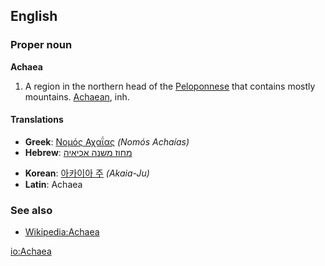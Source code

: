 ==English==

===Proper noun===
'''Achaea'''

# A region in the northern head of the [[Peloponnese]] that contains mostly mountains.  [[Achaean]], inh.

====Translations====
{{top}}<!--languages from A to I go here-->
*'''Greek''': [[Νομός Αχαΐας]] ''(Nomós Achaías)''
*'''Hebrew''': [[מחוז משנה אכיאיה]]
{{mid}}<!--languages from J to Z go here-->
*'''Korean''': [[아카이아 주]] ''(Akaia-Ju)''
*'''Latin''': Achaea
{{bottom}}

===See also===

* [[w:Achaea|Wikipedia:Achaea]]

[[io:Achaea]]